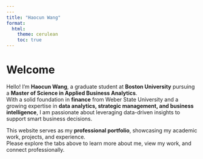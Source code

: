 ```yaml
---
---
title: "Haocun Wang"
format:
  html:
    theme: cerulean
    toc: true
---
```


# Welcome

Hello! I’m **Haocun Wang**, a graduate student at **Boston University** pursuing a **Master of Science in Applied Business Analytics**.  
With a solid foundation in **finance** from Weber State University and a growing expertise in **data analytics, strategic management, and business intelligence**, I am passionate about leveraging data-driven insights to support smart business decisions.

This website serves as my **professional portfolio**, showcasing my academic work, projects, and experience.  
Please explore the tabs above to learn more about me, view my work, and connect professionally.
